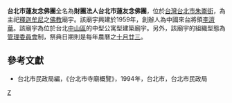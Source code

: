 '''台北市蓮友念佛團'''全名為'''財團法人台北市蓮友念佛團'''，位於[[台灣|台灣]][[台北市|台北市]][[朱崙街|朱崙街]]，為主祀[[釋迦牟尼|釋迦牟尼]]之[[佛教|佛教]]廟宇。該廟宇興建於1959年，創辦人為中國來台將領[[李濟華|李濟華]]。該廟宇為位於台北[[中山區_(臺北市)|中山區]]的中型公寓型建築廟宇。另外，該廟宇的組織型態為[[管理委員會|管理委員會]]制，祭典日期則是每年農曆之[[十月廿三|十月廿三]]。

==參考文獻==
*台北市民政局編，《台北市寺廟概覽》，1994年，台北市，台北市民政局

[[Category:台北市佛寺|Z]]